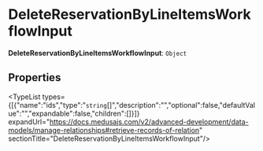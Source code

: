 
# DeleteReservationByLineItemsWorkflowInput

 **DeleteReservationByLineItemsWorkflowInput**: `Object`

## Properties

<TypeList types={[{"name":"ids","type":"`string`[]","description":"","optional":false,"defaultValue":"","expandable":false,"children":[]}]} expandUrl="https://docs.medusajs.com/v2/advanced-development/data-models/manage-relationships#retrieve-records-of-relation" sectionTitle="DeleteReservationByLineItemsWorkflowInput"/>
